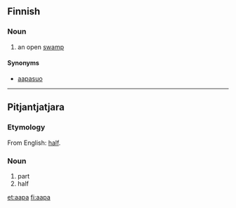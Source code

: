 ==Finnish==

===Noun===
{{fi-noun|aa|type=halpa}}

# an open [[swamp]]

====Synonyms====
*[[aapasuo]]

----
==Pitjantjatjara==
===Etymology===
From English: [[half]].
===Noun===
{{infl|pjt|noun}}
#part
#half

[[et:aapa]]
[[fi:aapa]]